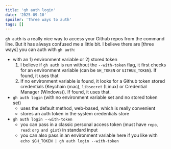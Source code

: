 ```yaml
---
title: 'gh auth login'
date: '2025-09-10'
spoiler: 'Three ways to auth'
tags: []
---
```

`gh auth` is a really nice way to access your Github repos from the command line. But it has always confused me a little bit. I believe there are [three ways] you can auth with `gh auth`:
- with an 1) environment variable or 2) stored token
	1) I believe if `gh auth` is run without the `--with-token` flag, it first checks for an environment variable (can be `GH_TOKEN` or `GITHUB_TOKEN`). If found, it uses that
	2) If no environment variable is found, it looks for a Github token stored credentials (Keychain (mac), `libsecret` (Linux) or Credential Manager (Windows)). If found, it uses that.
- `gh auth login`  (with no environment variable set and no stored token set)
	- uses the default method, web-based, which is really convenient
	- stores an auth token in the system credentials store
- `gh auth login --with-token`
	- you can pass in a classic personal access token (must have `repo, read:org and gist`) in standard input
	- you can also pass in an environment variable here if you like with `echo $GH_TOKEN | gh auth login --with-token`

